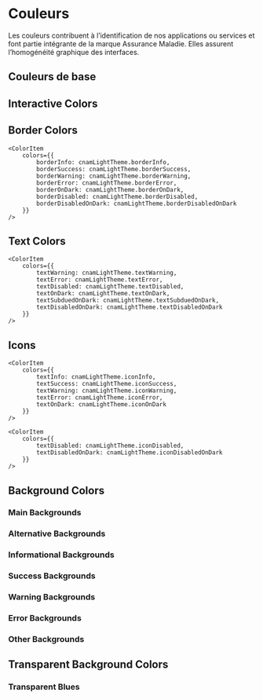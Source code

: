 
<Meta title="Guidelines/Couleurs" />

# Couleurs

Les couleurs contribuent à l’identification de nos applications ou services et font partie intégrante de la marque Assurance Maladie. Elles assurent l’homogénéité graphique des interfaces.

## Couleurs de base
<ColorPalette className="vertical-palette">
    <ColorItem
        colors={{
            primary: cnamColorsTokens.blue.base,
            secondary: cnamColorsTokens.cyan.darken40,
            accent: cnamColorsTokens.cyan.base,
            error: cnamColorsTokens.orange.darken20,
            info: cnamColorsTokens.blue.base,
            success: cnamColorsTokens.green.base,
            warning: cnamColorsTokens.yellow.base,
            risquePro: cnamColorsTokens.brick.base
        }}
    />
</ColorPalette>

## Interactive Colors
<ColorPalette className="vertical-palette">
    <ColorItem
        colors={{
            interactiveDefault: cnamLightTheme.interactiveDefault,
            interactiveHover: cnamLightTheme.interactiveHover,
            interactivePressed: cnamLightTheme.interactivePressed,
            interactiveFocus: cnamLightTheme.interactiveFocus,
            interactiveDisabled: cnamLightTheme.interactiveDisabled,
        }}
    />
    <ColorItem
        colors={{
            interactiveHoverOnSelected: cnamLightTheme.interactiveHoverOnSelected,
        }}
    />
</ColorPalette>

## Border Colors
<ColorPalette className="vertical-palette">
    <ColorItem
        colors={{
            borderDarker: cnamLightTheme.borderDarker,
            borderBase: cnamLightTheme.borderBase,
            borderSubdued: cnamLightTheme.borderSubdued,
            borderAccent: cnamLightTheme.borderAccent,
            borderAccentContrasted: cnamLightTheme.borderAccentContrasted,
            borderAccentOnDark: cnamLightTheme.borderAccentOnDark
        }}
    />

    <ColorItem
        colors={{
            borderInfo: cnamLightTheme.borderInfo,
            borderSuccess: cnamLightTheme.borderSuccess,
            borderWarning: cnamLightTheme.borderWarning,
            borderError: cnamLightTheme.borderError,
            borderOnDark: cnamLightTheme.borderOnDark,
            borderDisabled: cnamLightTheme.borderDisabled,
            borderDisabledOnDark: cnamLightTheme.borderDisabledOnDark
        }}
    />
</ColorPalette>

## Text Colors
<ColorPalette className="vertical-palette">
    <ColorItem
        colors={{
            textBase: cnamLightTheme.textBase,
            textAccent: cnamLightTheme.textAccent,
            textAccentContrasted: cnamLightTheme.textAccentContrasted,
            textSubdued: cnamLightTheme.textSubdued,
            textInfo: cnamLightTheme.textInfo,
            textSuccess: cnamLightTheme.textSuccess
        }}
    />

    <ColorItem
        colors={{
            textWarning: cnamLightTheme.textWarning,
            textError: cnamLightTheme.textError,
            textDisabled: cnamLightTheme.textDisabled,
            textOnDark: cnamLightTheme.textOnDark,
            textSubduedOnDark: cnamLightTheme.textSubduedOnDark,
            textDisabledOnDark: cnamLightTheme.textDisabledOnDark
        }}
    />
</ColorPalette>

## Icons
<ColorPalette>
    <ColorItem
        colors={{
            textBase: cnamLightTheme.iconBase,
            textSubdued: cnamLightTheme.iconSubdued,
            textSubduedOnDark: cnamLightTheme.iconSubduedOnDark,
            textAccent: cnamLightTheme.iconAccent,
            textAccentContrasted: cnamLightTheme.iconAccentContrasted
        }}
    />

    <ColorItem
        colors={{
            textInfo: cnamLightTheme.iconInfo,
            textSuccess: cnamLightTheme.iconSuccess,
            textWarning: cnamLightTheme.iconWarning,
            textError: cnamLightTheme.iconError,
            textOnDark: cnamLightTheme.iconOnDark
        }}
    />

    <ColorItem
        colors={{
            textDisabled: cnamLightTheme.iconDisabled,
            textDisabledOnDark: cnamLightTheme.iconDisabledOnDark
        }}
    />
</ColorPalette>

## Background Colors

### Main Backgrounds
<ColorPalette className="vertical-palette">
    <ColorItem
        colors={{
            backgroundMain: cnamLightTheme.backgroundMain,
            backgroundSurface: cnamLightTheme.backgroundSurface,
            backgroundSurfaceAlt: cnamLightTheme.backgroundSurfaceAlt
        }}
    />
</ColorPalette>

### Alternative Backgrounds
<ColorPalette className="vertical-palette">
    <ColorItem
        colors={{
            backgroungMainAlt: cnamLightTheme.backgroungMainAlt,
            backgroungRaised: cnamLightTheme.backgroungRaised,
            backgroundAccent: cnamLightTheme.backgroundAccent,
            backgroungAccentContrasted: cnamLightTheme.backgroungAccentContrasted,
            backgroundAccentAlt: cnamLightTheme.backgroundAccentAlt
        }}
    />
</ColorPalette>

### Informational Backgrounds
<ColorPalette className="vertical-palette">
    <ColorItem
        colors={{
            backgroundInfo: cnamLightTheme.backgroundInfo,
            backgroundInfoSubdued: cnamLightTheme.backgroundInfoSubdued,
            backgroundInfoContrasted: cnamLightTheme.backgroundInfoContrasted
        }}
    />
</ColorPalette>

### Success Backgrounds
<ColorPalette className="vertical-palette">
    <ColorItem
        colors={{
            backgroundSuccess: cnamLightTheme.backgroundSuccess,
            backgroundSuccessSubdued: cnamLightTheme.backgroundSuccessSubdued,
            backgroundSuccessContrasted: cnamLightTheme.backgroundSuccessContrasted
        }}
    />
</ColorPalette>

### Warning Backgrounds
<ColorPalette className="vertical-palette">
    <ColorItem
        colors={{
            backgroundWarning: cnamLightTheme.backgroundWarning,
            backgroundWarningSubdued: cnamLightTheme.backgroundWarningSubdued,
            backgroundWarningContrasted: cnamLightTheme.backgroundWarningContrasted
        }}
    />
</ColorPalette>

### Error Backgrounds
<ColorPalette className="vertical-palette">
    <ColorItem
        colors={{
            backgroundError: cnamLightTheme.backgroundError,
            backgroundErrorSubdued: cnamLightTheme.backgroundErrorSubdued,
            backgroundErrorContrasted: cnamLightTheme.backgroundErrorContrasted
        }}
    />
</ColorPalette>

### Other Backgrounds
<ColorPalette className="vertical-palette">
    <ColorItem
        colors={{
            backgroundDisabled: cnamLightTheme.backgroundDisabled,
            backgroundDisabledOnDark: cnamLightTheme.backgroundDisabledOnDark,
            backgroundAssure: cnamLightTheme.backgroundAssure,
            backgroundProfessionnel: cnamLightTheme.backgroundProfessionnel,
            backgroundEntreprise: cnamLightTheme.backgroundEntreprise
        }}
    />
</ColorPalette>


## Transparent Background Colors

### Transparent Blues
<ColorPalette className="vertical-palette">
    <ColorItem
        colors={{
            transparentBlue18: cnamLightTheme.transparentBlue18,
            transparentBlue8: cnamLightTheme.transparentBlue8
        }}
    />
</ColorPalette>